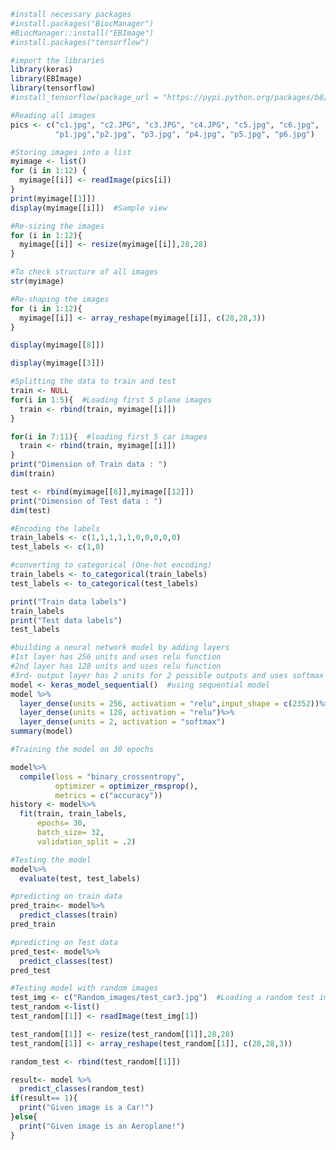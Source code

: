 ```r
#install necessary packages
#install.packages("BiocManager")
#BiocManager::install("EBImage")
#install.packages("tensorflow")
```
```r
#import the libraries
library(keras)
library(EBImage)
library(tensorflow)
#install_tensorflow(package_url = "https://pypi.python.org/packages/b8/d6/af3d52dd52150ec4a6ceb7788bfeb2f62ecb6aa2d1172211c4db39b349a2/tensorflow-1.3.0rc0-cp27-cp27mu-manylinux1_x86_64.whl#md5=1cf77a2360ae2e38dd3578618eacc03b")

```

```r
#Reading all images
pics <- c("c1.jpg", "c2.JPG", "c3.JPG", "c4.JPG", "c5.jpg", "c6.jpg",
          "p1.jpg","p2.jpg", "p3.jpg", "p4.jpg", "p5.jpg", "p6.jpg")
```


```r
#Storing images into a list
myimage <- list()
for (i in 1:12) {
  myimage[[i]] <- readImage(pics[i])
}
print(myimage[[1]])
display(myimage[[i]])  #Sample view
```


```r
#Re-sizing the images
for (i in 1:12){
  myimage[[i]] <- resize(myimage[[i]],28,28)
}

#To check structure of all images
str(myimage)
```


```r
#Re-shaping the images
for (i in 1:12){
  myimage[[i]] <- array_reshape(myimage[[i]], c(28,28,3))
}

display(myimage[[8]])
```

```r
display(myimage[[3]])

#Splitting the data to train and test
train <- NULL
for(i in 1:5){  #Loading first 5 plane images
  train <- rbind(train, myimage[[i]])
}

for(i in 7:11){  #loading first 5 car images
  train <- rbind(train, myimage[[i]])
}
print("Dimension of Train data : ")
dim(train)

test <- rbind(myimage[[6]],myimage[[12]])
print("Dimension of Test data : ")
dim(test)
```


```r
#Encoding the labels
train_labels <- c(1,1,1,1,1,0,0,0,0,0)
test_labels <- c(1,0)

#converting to categorical (One-hot encoding)
train_labels <- to_categorical(train_labels)
test_labels <- to_categorical(test_labels)

print("Train data labels")
train_labels
print("Test data labels")
test_labels
```

```r
#building a neural network model by adding layers
#1st layer has 256 units and uses relu function
#2nd layer has 128 units and uses relu function
#3rd- output layer has 2 units for 2 possible outputs and uses softmax
model <- keras_model_sequential()  #using sequential model
model %>%
  layer_dense(units = 256, activation = "relu",input_shape = c(2352))%>%
  layer_dense(units = 128, activation = "relu")%>% 
  layer_dense(units = 2, activation = "softmax")
summary(model)
```

```r
#Training the model on 30 epochs

model%>%
  compile(loss = "binary_crossentropy",
          optimizer = optimizer_rmsprop(),
          metrics = c("accuracy"))
history <- model%>%
  fit(train, train_labels,
      epochs= 30,
      batch_size= 32,
      validation_split = .2)
```
```r
#Testing the model
model%>%
  evaluate(test, test_labels)
```

```r
#predicting on train data
pred_train<- model%>%
  predict_classes(train)
pred_train
```

```r
#predicting on Test data
pred_test<- model%>%
  predict_classes(test)
pred_test

```

```r
#Testing model with random images
test_img <- c("Random_images/test_car3.jpg")  #Loading a random test image from web
test_random <-list()
test_random[[1]] <- readImage(test_img[1])

test_random[[1]] <- resize(test_random[[1]],28,28)
test_random[[1]] <- array_reshape(test_random[[1]], c(28,28,3))

random_test <- rbind(test_random[[1]])

result<- model %>%
  predict_classes(random_test)
if(result== 1){
  print("Given image is a Car!")
}else{
  print("Given image is an Aeroplane!")
}
```


